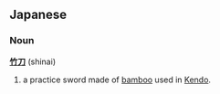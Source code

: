 ==Japanese==
===Noun===
'''[[竹]][[刀]]''' (shinai)

# a practice sword made of [[bamboo]] used in [[Kendo]].